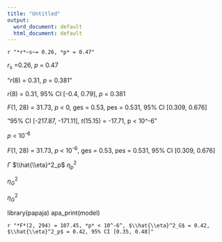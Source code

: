 ```yaml
---
title: "Untitled"
output:
  word_document: default
  html_document: default
---
```

`r "*r*~s~= 0.26, *p* = 0.47"`

*r*~s~ =0.26, *p* = 0.47

"*r*(8) = 0.31, *p* = 0.381"


*r*(8) = 0.31, 95% CI [-0.4, 0.79], *p* = 0.381

*F*(1, 28) = 31.73, *p* < 0, ges = 0.53, pes = 0.531, 95% CI [0.309, 0.676]

"95% CI [-217.87, -171.11], *t*(15.15) = -17.71, p < 10^-6"

*p* < 10^-6^

*F*(1, 28) = 31.73, *p* < 10^-6^, ges = 0.53, pes = 0.531, 95% CI [0.309, 0.676]

$\Gamma$
$\\hat{\\eta}^2_p$
$\eta^{2}_p$

$\eta^{2}_G$

$\eta^{2}_G$

library(papaja)
apa_print(model)


`r "*F*(2, 294) = 107.45, *p* < 10^-6^, $\\hat{\\eta}^2_G$ = 0.42, $\\hat{\\eta}^2_p$ = 0.42, 95% CI [0.35, 0.48]"`
